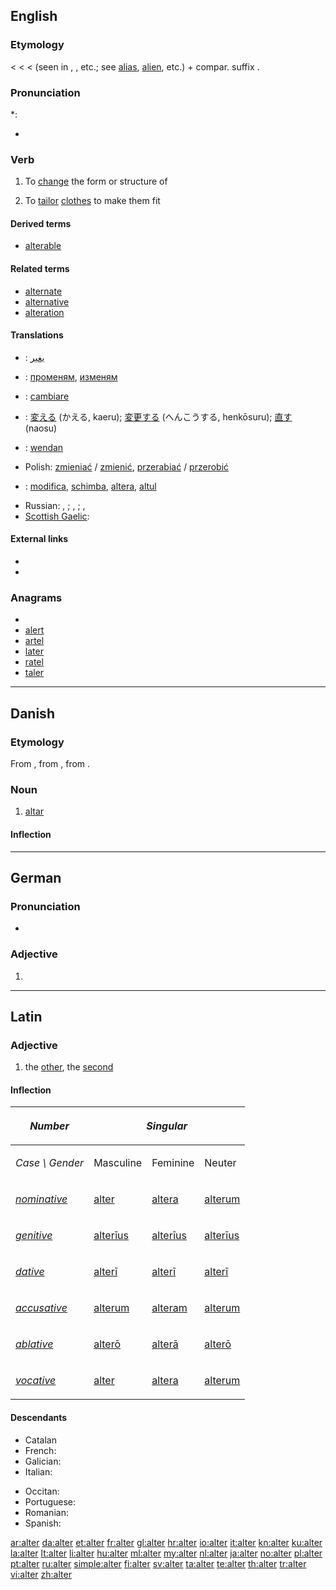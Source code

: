 {{also|Alter|älter}}
==English==

===Etymology===
< {{etyl|ML.}} {{term|alterare||to make other}} < {{etyl|la}} {{term|alter||the other|lang=la}} < {{term|al-}} (seen in {{term|alius||other}}, {{term|alienus||of another}}, etc.; see [[alias]], [[alien]], etc.) + compar. suffix {{term|-ter}}.

===Pronunciation===
*: {{rhymes|ɔːltə(r)}}
* {{homophones|altar}}

===Verb===
{{en-verb}}

# {{transitive}} To [[change]] the form or structure of
# {{transitive}} To [[tailor]] [[clothes]] to make them fit

====Derived terms====
* [[alterable]]

====Related terms====
* [[alternate]]
* [[alternative]]
* [[alteration]]

====Translations====
{{trans-top|To change the form or structure of}}
* {{ttbc|ar}}: [[يغير]]
* {{ttbc|Bulgarian}}: [[променям]], [[изменям]]
* {{ttbc|it}}: [[cambiare]]
* {{ttbc|Japanese}}: [[変える]] (かえる, kaeru); [[変更する]] (へんこうする, henkōsuru); [[直す]] (naosu)
* {{ttbc|Old English}}: [[wendan]]
* Polish: [[zmieniać]] / [[zmienić]], [[przerabiać]] / [[przerobić]]
{{trans-mid}}
* {{ttbc|Romanian}}: [[modifica]], [[schimba]], [[altera]], [[altul]]
* Russian: {{t+|ru|изменять|tr=izm'en'át'}} {{impf}}, {{t+|ru|изменить|tr=izm'enít'}} {{pf.}}; {{t+|ru|менять|tr=m'en'át'}} {{impf}}, {{t|ru|поменить|tr=pozm'en'át'}} {{pf.}}; {{t|ru|переделывать|tr=p'er'ed'élyvat't'}} {{impf}}, {{t|ru|переделать|tr=p'er'ed'élat'}} {{pf.}}
* [[Scottish Gaelic]]: {{t|gd|mùth}}
{{trans-bottom}}

====External links====
* {{R:Webster 1913}}
* {{R:Century 1911}}

===Anagrams===
* {{alphagram|aelrt}}
* [[alert#English|alert]]
* [[artel#English|artel]]
* [[later#English|later]]
* [[ratel#English|ratel]]
* [[taler#English|taler]]

----

==Danish==
{{wikipedia|lang=da}}

===Etymology===

From {{etyl|non|da}} {{term|altari|lang=non}}, from {{etyl|osx|da}} {{term|altari|laang=osx}}, from {{etyl|la|da}} {{term|altare||altar|lang=la}}.

===Noun===
{{da-noun|stem=altr|et|e|sg-def-2=alteret}}

# [[altar]]

====Inflection====
{{da-noun-infl|stem=altr|et|e|sg-def-2=alteret|gen-sg-def-2=alterets}}

----

==German==

===Pronunciation===
* {{IPA|/ˈʔaltɐ/|lang=de}}

===Adjective===
{{infl|de|adjective form}}

# {{inflected form of|alt|lang=de}}

----

==Latin==
{{attention|la|Are there standard tables which can handle this?}}

===Adjective===
{{la-adj-1&2|alter|altera|altera|alterum|alterum}}

# the [[other]], the [[second]]

====Inflection====
{{ladecl1&2ius}}
{| class="prettytable inflection-table"
!style="background:# {{Latincolour3}};"| ''Number''
!style="background:# {{Latincolour3}};" colspan=3| ''Singular''
|
!style="background:# {{Latincolour3}};" colspan=3| ''Plural''
|-
!style="background:# {{Latincolour1}};"|''Case \ Gender''
!style="background:# {{Latincolour1}};"| Masculine
!style="background:# {{Latincolour1}};"| Feminine
!style="background:# {{Latincolour1}};"| Neuter
|
!style="background:# {{Latincolour1}};"| Masculine
!style="background:# {{Latincolour1}};"| Feminine
!style="background:# {{Latincolour1}};"| Neuter
|-
!style="background:# {{Latincolour1}};"| ''[[nominative]]''
|style="background:# {{Latincolour2}};"| [[alter#Latin|alter]]
|style="background:# {{Latincolour2}};"| [[altera#Latin|altera]]
|style="background:# {{Latincolour2}};"| [[alterum#Latin|alterum]]
|
|style="background:# {{Latincolour2}};"| [[alteri#Latin|alterī]]
|style="background:# {{Latincolour2}};"| [[alterae#Latin|alterae]]
|style="background:# {{Latincolour2}};"| [[altera#Latin|altera]]
|-
!style="background:# {{Latincolour1}};"| ''[[genitive]]''
|style="background:# {{Latincolour2}};"| [[alterius#Latin|alterīus]]
|style="background:# {{Latincolour2}};"| [[alterius#Latin|alterīus]]
|style="background:# {{Latincolour2}};"| [[alterius#Latin|alterīus]]
|
|style="background:# {{Latincolour2}};"| [[alterorum#Latin|alterōrum]]
|style="background:# {{Latincolour2}};"| [[alterarum#Latin|alterārum]]
|style="background:# {{Latincolour2}};"| [[alterorum#Latin|alterōrum]]
|-
!style="background:# {{Latincolour1}};"| ''[[dative]]''
|style="background:# {{Latincolour2}};"| [[alteri#Latin|alterī]]
|style="background:# {{Latincolour2}};"| [[alteri#Latin|alterī]]
|style="background:# {{Latincolour2}};"| [[alteri#Latin|alterī]]
|
|style="background:# {{Latincolour2}};"| [[alteris#Latin|alterīs]]
|style="background:# {{Latincolour2}};"| [[alteris#Latin|alterīs]]
|style="background:# {{Latincolour2}};"| [[alteris#Latin|alterīs]]
|-
!style="background:# {{Latincolour1}};"| ''[[accusative]]''
|style="background:# {{Latincolour2}};"| [[alterum#Latin|alterum]]
|style="background:# {{Latincolour2}};"| [[alteram#Latin|alteram]]
|style="background:# {{Latincolour2}};"| [[alterum#Latin|alterum]]
|
|style="background:# {{Latincolour2}};"| [[alteros#Latin|alterōs]]
|style="background:# {{Latincolour2}};"| [[alteras#Latin|alterās]]
|style="background:# {{Latincolour2}};"| [[altera#Latin|altera]]
|-
!style="background:# {{Latincolour1}};"| ''[[ablative]]''
|style="background:# {{Latincolour2}};"| [[altero#Latin|alterō]]
|style="background:# {{Latincolour2}};"| [[altera#Latin|alterā]]
|style="background:# {{Latincolour2}};"| [[altero#Latin|alterō]]
|
|style="background:# {{Latincolour2}};"| [[alteris#Latin|alterīs]]
|style="background:# {{Latincolour2}};"| [[alteris#Latin|alterīs]]
|style="background:# {{Latincolour2}};"| [[alteris#Latin|alterīs]]
|-
!style="background:# {{Latincolour1}};"| ''[[vocative]]''
|style="background:# {{Latincolour2}};"| [[alter#Latin|alter]]
|style="background:# {{Latincolour2}};"| [[altera#Latin|altera]]
|style="background:# {{Latincolour2}};"| [[alterum#Latin|alterum]]
|
|style="background:# {{Latincolour2}};"| [[alteri#Latin|alterī]]
|style="background:# {{Latincolour2}};"| [[alterae#Latin|alterae]]
|style="background:# {{Latincolour2}};"| [[altera#Latin|altera]]
|}

====Descendants====
{{top2}}
* Catalan {{l|ca|altre}}
* French: {{l|fr|autre}}
* Galician: {{l|gl|outro}}
* Italian: {{l|it|altro}}
{{mid2}}
* Occitan: {{l|oc|aute}}
* Portuguese: {{l|pt|outro}}
* Romanian: {{l|ro|alt}}
* Spanish: {{l|es|otro}}
{{bottom}}

[[ar:alter]]
[[da:alter]]
[[et:alter]]
[[fr:alter]]
[[gl:alter]]
[[hr:alter]]
[[io:alter]]
[[it:alter]]
[[kn:alter]]
[[ku:alter]]
[[la:alter]]
[[lt:alter]]
[[li:alter]]
[[hu:alter]]
[[ml:alter]]
[[my:alter]]
[[nl:alter]]
[[ja:alter]]
[[no:alter]]
[[pl:alter]]
[[pt:alter]]
[[ru:alter]]
[[simple:alter]]
[[fi:alter]]
[[sv:alter]]
[[ta:alter]]
[[te:alter]]
[[th:alter]]
[[tr:alter]]
[[vi:alter]]
[[zh:alter]]